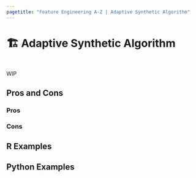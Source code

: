 ```yaml
---
pagetitle: "Feature Engineering A-Z | Adaptive Synthetic Algorithm"
---
```


# 🏗️ Adaptive Synthetic Algorithm {#sec-imbalenced-adasyn}

::: {style="visibility: hidden; height: 0px;"}
## Adaptive Synthetic Algorithm
:::

WIP

## Pros and Cons

### Pros

### Cons

## R Examples

## Python Examples

